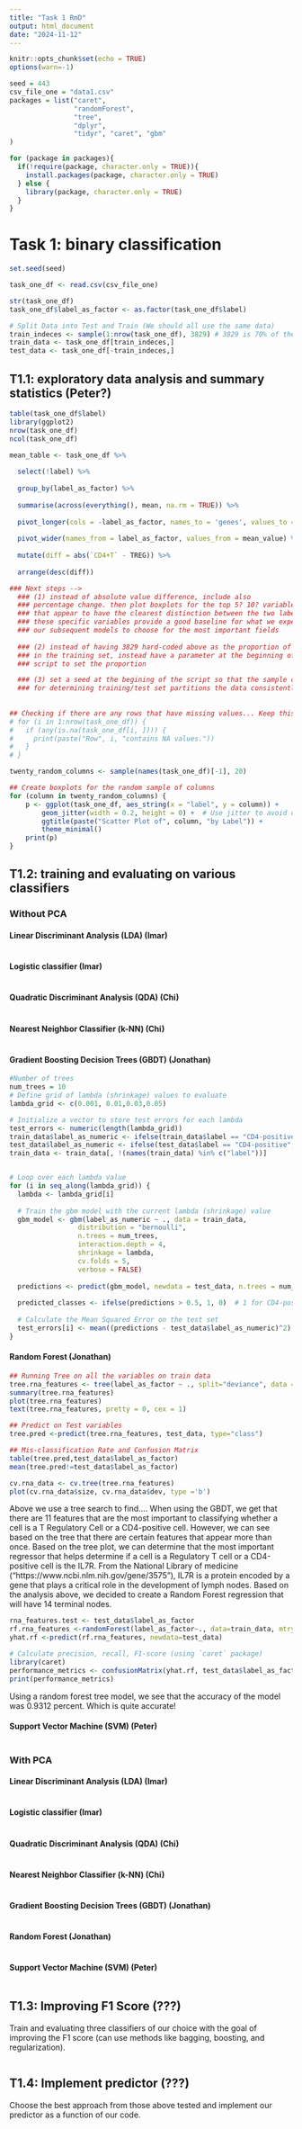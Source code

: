 ```yaml
---
title: "Task 1 RmD"
output: html_document
date: "2024-11-12"
---
```


```r
knitr::opts_chunk$set(echo = TRUE)
options(warn=-1)
```

```r
seed = 443
csv_file_one = "data1.csv"
packages = list("caret", 
                "randomForest",
                "tree",
                "dplyr",
                "tidyr", "caret", "gbm"
)

```

```r
for (package in packages){
  if(!require(package, character.only = TRUE)){
    install.packages(package, character.only = TRUE)
  } else {
    library(package, character.only = TRUE)
  }
}
```

# Task 1: binary classification

```r
set.seed(seed)

task_one_df <- read.csv(csv_file_one)

str(task_one_df)
task_one_df$label_as_factor <- as.factor(task_one_df$label)

# Split Data into Test and Train (We should all use the same data)
train_indeces <- sample(1:nrow(task_one_df), 3829) # 3829 is 70% of the data
train_data <- task_one_df[train_indeces,]
test_data <- task_one_df[-train_indeces,]
```

## T1.1: exploratory data analysis and summary statistics (Peter?)

```r
table(task_one_df$label)
library(ggplot2)
nrow(task_one_df)
ncol(task_one_df)

mean_table <- task_one_df %>% 
  
  select(!label) %>%
  
  group_by(label_as_factor) %>%
  
  summarise(across(everything(), mean, na.rm = TRUE)) %>% 
  
  pivot_longer(cols = -label_as_factor, names_to = 'genes', values_to = 'mean_value') %>%
  
  pivot_wider(names_from = label_as_factor, values_from = mean_value) %>%
  
  mutate(diff = abs(`CD4+T` - TREG)) %>% 
  
  arrange(desc(diff))

### Next steps --> 
  ### (1) instead of absolute value difference, include also
  ### percentage change. then plot boxplots for the top 5? 10? variables
  ### that appear to have the clearest distinction between the two labels
  ### these specific variables provide a good baseline for what we expect
  ### our subsequent models to choose for the most important fields
  
  ### (2) instead of having 3829 hard-coded above as the proportion of data
  ### in the training set, instead have a parameter at the beginning of the
  ### script to set the proportion

  ### (3) set a seed at the begining of the script so that the sample command
  ### for determining training/test set partitions the data consistently
  
  
## Checking if there are any rows that have missing values... Keep this hashed unless you want to check, because it takes a while to run
# for (i in 1:nrow(task_one_df)) {
#   if (any(is.na(task_one_df[i, ]))) {
#     print(paste("Row", i, "contains NA values."))
#   }
# }

twenty_random_columns <- sample(names(task_one_df)[-1], 20)

## Create boxplots for the random sample of columns
for (column in twenty_random_columns) {
    p <- ggplot(task_one_df, aes_string(x = "label", y = column)) +
        geom_jitter(width = 0.2, height = 0) +  # Use jitter to avoid overplotting
        ggtitle(paste("Scatter Plot of", column, "by Label")) +
        theme_minimal()
    print(p)
}

```

## T1.2: training and evaluating on various classifiers

### Without PCA

#### Linear Discriminant Analysis (LDA) (Imar)

```r

```

#### Logistic classifier (Imar)

```r

```

#### Quadratic Discriminant Analysis (QDA) (Chi)

```r

```

#### Nearest Neighbor Classifier (k-NN) (Chi)

```r

```

#### Gradient Boosting Decision Trees (GBDT) (Jonathan)
```r
#Number of trees
num_trees = 10
# Define grid of lambda (shrinkage) values to evaluate
lambda_grid <- c(0.001, 0.01,0.03,0.05)

# Initialize a vector to store test errors for each lambda
test_errors <- numeric(length(lambda_grid))
train_data$label_as_numeric <- ifelse(train_data$label == "CD4-positive", 1, 0)
test_data$label_as_numeric <- ifelse(test_data$label == "CD4-positive", 1, 0)
train_data <- train_data[, !(names(train_data) %in% c("label"))]


# Loop over each lambda value
for (i in seq_along(lambda_grid)) {
  lambda <- lambda_grid[i]
  
  # Train the gbm model with the current lambda (shrinkage) value
  gbm_model <- gbm(label_as_numeric ~ ., data = train_data, 
                 distribution = "bernoulli", 
                 n.trees = num_trees, 
                 interaction.depth = 4, 
                 shrinkage = lambda, 
                 cv.folds = 5, 
                 verbose = FALSE)
  
  predictions <- predict(gbm_model, newdata = test_data, n.trees = num_trees, type = "response")
  
  predicted_classes <- ifelse(predictions > 0.5, 1, 0)  # 1 for CD4-positive, 0 for Treg
  
  # Calculate the Mean Squared Error on the test set
  test_errors[i] <- mean((predictions - test_data$label_as_numeric)^2)
}
```


#### Random Forest (Jonathan)
```r
## Running Tree on all the variables on train data
tree.rna_features <- tree(label_as_factor ~ ., split="deviance", data = train_data)
summary(tree.rna_features)
plot(tree.rna_features)
text(tree.rna_features, pretty = 0, cex = 1)

## Predict on Test variables
tree.pred <-predict(tree.rna_features, test_data, type="class")

## Mis-classification Rate and Confusion Matrix
table(tree.pred,test_data$label_as_factor)
mean(tree.pred!=test_data$label_as_factor)

```

```r
cv.rna_data <- cv.tree(tree.rna_features)
plot(cv.rna_data$size, cv.rna_data$dev, type ='b')
```

Above we use a  tree search to find....  When using the GBDT, we get that there are 11 features that are the most important to classifying whether a cell is a T Regulatory Cell or a CD4-positive cell. However, we can see based on the tree that there are certain features that appear more than once. Based on the tree plot, we can determine that the most important regressor that helps determine if a cell is a Regulatory T cell or a CD4-positive cell is the IL7R. From the National Library of medicine ("https://www.ncbi.nlm.nih.gov/gene/3575"), IL7R is a protein encoded by a gene that plays a critical role in the development of lymph nodes. Based on the analysis above, we decided to create a Random Forest regression that will have 14 terminal nodes. 

```r
rna_features.test <- test_data$label_as_factor
rf.rna_features <-randomForest(label_as_factor~., data=train_data, mtry=14, importance=TRUE, n.tree = 5000)
yhat.rf <-predict(rf.rna_features, newdata=test_data)

# Calculate precision, recall, F1-score (using `caret` package)
library(caret)
performance_metrics <- confusionMatrix(yhat.rf, test_data$label_as_factor)
print(performance_metrics)

```
Using a random forest tree model, we see that the accuracy of the model was 0.9312 percent. Which is quite accurate! 

#### Support Vector Machine (SVM) (Peter)

```r

```

### With PCA

#### Linear Discriminant Analysis (LDA) (Imar)

```r

```

#### Logistic classifier (Imar)

```r

```

#### Quadratic Discriminant Analysis (QDA) (Chi)

```r

```

#### Nearest Neighbor Classifier (k-NN) (Chi)

```r

```

#### Gradient Boosting Decision Trees (GBDT) (Jonathan)

```r

```

#### Random Forest (Jonathan)

```r

```

#### Support Vector Machine (SVM) (Peter)

```r

```

## T1.3: Improving F1 Score (???)

Train and evaluating three classifiers of our choice with the goal of improving
the F1 score (can use methods like bagging, boosting, and regularization).

```r

```


## T1.4: Implement predictor (???)

Choose the best approach from those above tested and implement our predictor
as a function of our code.

```r

```


